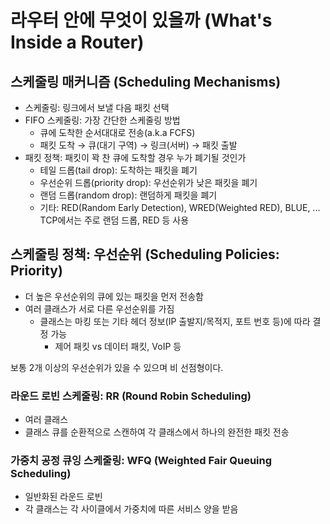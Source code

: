 # 라우터 안에 무엇이 있을까 (What's Inside a Router)
## 스케줄링 매커니즘 (Scheduling Mechanisms)
- 스케줄링: 링크에서 보낼 다음 패킷 선택
- FIFO 스케줄링: 가장 간단한 스케줄링 방법
	- 큐에 도착한 순서대대로 전송(a.k.a FCFS)
	- 패킷 도착 $\rightarrow$ 큐(대기 구역) $\rightarrow$ 링크(서버) $\rightarrow$ 패킷 출발
- 패킷 정책: 패킷이 꽉 찬 큐에 도착할 경우 누가 폐기될 것인가
	- 테일 드롭(tail drop): 도착하는 패킷을 폐기
	- 우선순위 드롭(priority drop): 우선순위가 낮은 패킷을 폐기
	- 랜덤 드롭(random drop): 랜덤하게 패킷을 폐기
	- 기타: RED(Random Early Detection), WRED(Weighted RED), BLUE, ...
<Bbox> TCP에서는 주로 랜덤 드롭, RED 등 사용 </Bbox>

## 스케줄링 정책: 우선순위 (Scheduling Policies: Priority)
- 더 높은 우선순위의 큐에 있는 패킷을 먼저 전송함
- 여러 클래스가 서로 다른 우선순위를 가짐
	- 클래스는 마킹 또는 기타 헤더 정보(IP 출발지/목적지, 포트 번호 등)에 따라 결정 가능
		- 제어 패킷 vs 데이터 패킷, VoIP 등

보통 2개 이상의 우선순위가 있을 수 있으며 비 선점형이다.

### 라운드 로빈 스케줄링: RR (Round Robin Scheduling)
- 여러 클래스
- 클래스 큐를 순환적으로 스캔하여 각 클래스에서 하나의 완전한 패킷 전송

### 가중치 공정 큐잉 스케줄링: WFQ (Weighted Fair Queuing Scheduling)
- 일반화된 라운드 로빈
- 각 클래스는 각 사이클에서 가중치에 따른 서비스 양을 받음
